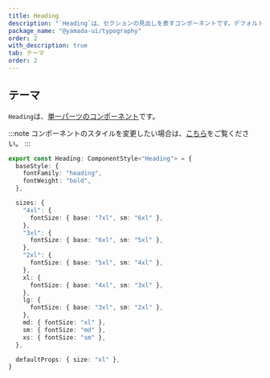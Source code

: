 ```yaml
---
title: Heading
description: "`Heading`は、セクションの見出しを表すコンポーネントです。デフォルトでは、`h1`要素をレンダリングします。"
package_name: "@yamada-ui/typography"
order: 2
with_description: true
tab: テーマ
order: 2
---
```


## テーマ

`Heading`は、[単一パーツのコンポーネント](/styled-system/theming/component-styles#単一パーツのコンポーネント)です。

:::note
コンポーネントのスタイルを変更したい場合は、[こちら](/styled-system/theming/customize-theme#コンポーネントのスタイルを変更する)をご覧ください。
:::

```ts
export const Heading: ComponentStyle<"Heading"> = {
  baseStyle: {
    fontFamily: "heading",
    fontWeight: "bold",
  },

  sizes: {
    "4xl": {
      fontSize: { base: "7xl", sm: "6xl" },
    },
    "3xl": {
      fontSize: { base: "6xl", sm: "5xl" },
    },
    "2xl": {
      fontSize: { base: "5xl", sm: "4xl" },
    },
    xl: {
      fontSize: { base: "4xl", sm: "3xl" },
    },
    lg: {
      fontSize: { base: "3xl", sm: "2xl" },
    },
    md: { fontSize: "xl" },
    sm: { fontSize: "md" },
    xs: { fontSize: "sm" },
  },

  defaultProps: { size: "xl" },
}
```
